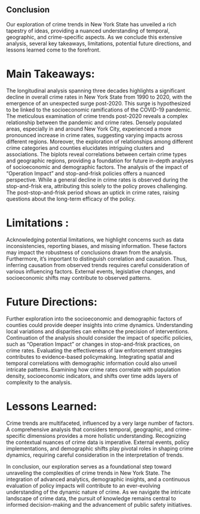 ## Conclusion

Our exploration of crime trends in New York State has unveiled a rich tapestry of ideas, providing a nuanced understanding of temporal, geographic, and crime-specific aspects. As we conclude this extensive analysis, several key takeaways, limitations, potential future directions, and lessons learned come to the forefront.

# Main Takeaways:

The longitudinal analysis spanning three decades highlights a significant decline in overall crime rates in New York State from 1990 to 2020, with the emergence of an unexpected surge post-2020. This surge is hypothesized to be linked to the socioeconomic ramifications of the COVID-19 pandemic.
The meticulous examination of crime trends post-2020 reveals a complex relationship between the pandemic and crime rates. Densely populated areas, especially in and around New York City, experienced a more pronounced increase in crime rates, suggesting varying impacts across different regions.
Moreover, the exploration of relationships among different crime categories and counties elucidates intriguing clusters and associations. The biplots reveal correlations between certain crime types and geographic regions, providing a foundation for future in-depth analyses of socioeconomic and demographic factors.
The analysis of the impact of "Operation Impact" and stop-and-frisk policies offers a nuanced perspective. While a general decline in crime rates is observed during the stop-and-frisk era, attributing this solely to the policy proves challenging. The post-stop-and-frisk period shows an uptick in crime rates, raising questions about the long-term efficacy of the policy.


# Limitations :

Acknowledging potential limitations, we highlight concerns such as data inconsistencies, reporting biases, and missing information. These factors may impact the robustness of conclusions drawn from the analysis.
Furthermore, it's important to distinguish correlation and causation. Thus, inferring causation from observed trends requires careful consideration of various influencing factors. External events, legislative changes, and socioeconomic shifts may contribute to observed patterns.


# Future Directions:

Further exploration into the socioeconomic and demographic factors of counties could provide deeper insights into crime dynamics. Understanding local variations and disparities can enhance the precision of interventions.
Continuation of the analysis should consider the impact of specific policies, such as "Operation Impact" or changes in stop-and-frisk practices, on crime rates. Evaluating the effectiveness of law enforcement strategies contributes to evidence-based policymaking.
Integrating spatial and temporal correlations with demographic information could also unveil intricate patterns. Examining how crime rates correlate with population density, socioeconomic indicators, and shifts over time adds layers of complexity to the analysis.


# Lessons Learned:

Crime trends are multifaceted, influenced by a very large number of factors. A comprehensive analysis that considers temporal, geographic, and crime-specific dimensions provides a more holistic understanding.
Recognizing the contextual nuances of crime data is imperative. External events, policy implementations, and demographic shifts play pivotal roles in shaping crime dynamics, requiring careful consideration in the interpretation of trends.


In conclusion, our exploration serves as a foundational step toward unraveling the complexities of crime trends in New York State. The integration of advanced analytics, demographic insights, and a continuous evaluation of policy impacts will contribute to an ever-evolving understanding of the dynamic nature of crime. As we navigate the intricate landscape of crime data, the pursuit of knowledge remains central to informed decision-making and the advancement of public safety initiatives.
